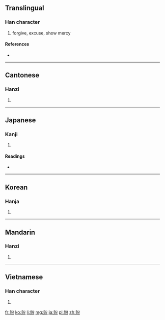 ==Translingual==

===Han character===
{{Han char|rn=61|rad=心|as=06|sn=10|four=4633<sub>0</sub>|canj=女口心 (VRP)}}

# forgive, excuse, show mercy

====References====
* {{Han ref|kx=0384.170|dkj=10560|dj=0715.010|hdz=42293.090|uh=6055|ud=24661|bh=AEA4|bd=44708}}

----

==Cantonese==

===Hanzi===
{{yue-hanzi|jyut=|y=syu3}}

# {{defn|Cantonese|sort=心06}}

----

==Japanese==

===Kanji===
{{ja-kanji|grade=|rs=心06}}

# {{defn|Japanese|sort=心06}}

====Readings====
* {{ja-readings|on=[[じょ]] (jo), [[しょ]] (sho)|kun=[[ゆるす]] (yurusu)}}

----

==Korean==

===Hanja===
{{ko-hanja|hangeul=서|eumhun=|rv=seo|mr=sŏ|y=se}}

# {{defn|Korean|sort=心06}}

----

==Mandarin==

===Hanzi===
{{cmn-hanzi|pin=[[shù]] ([[shu4]])|wg=shu<sup>4</sup>}}

# {{defn|Mandarin|sort=心06}}

----

==Vietnamese==

===Han character===
{{vi-hantu|[[thứ]]|rs=心06}}

# {{defn|Vietnamese|sort=心06}}

[[fr:恕]]
[[ko:恕]]
[[li:恕]]
[[mg:恕]]
[[ja:恕]]
[[pl:恕]]
[[zh:恕]]